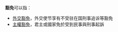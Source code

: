 '''豁免'''可以指：

*[[外交豁免|外交豁免]]，外交使节享有不受驻在国刑事追诉等豁免
*[[主權豁免|主權豁免]]，君主或國家免於受到民事與刑事起訴

{{Disambig|Cat=二字消歧义}}